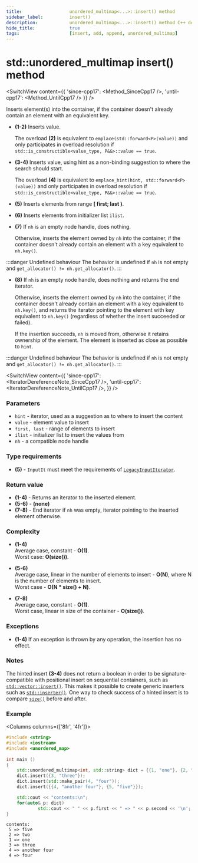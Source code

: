 ```yaml
---
title:					unordered_multimap<...>::insert() method
sidebar_label:			insert()
description:			unordered_multimap<...>::insert() method C++ documentation
hide_title:				true
tags:					[insert, add, append, unordered_multimap]
---
```



<!----------------- Codes ---------------------->

<!-- insert() -->


# std::unordered_multimap insert() method

<SwitchView content={{
    'since-cpp17': <Method_SinceCpp17 />,
    'until-cpp17': <Method_UntilCpp17 />
    }} />

Inserts element(s) into the container, if the container doesn't already contain an element with an equivalent key.

 - **(1-2)**
    Inserts value.

    The overload **(2)** is equivalent to `emplace(std::forward<P>(value))` and only participates in overload resolution if `std::is_constructible<value_type, P&&>::value == true`.

 - **(3-4)**
    Inserts value, using hint as a non-binding suggestion to where the search should start.

    The overload **(4)** is equivalent to `emplace_hint(hint, std::forward<P>(value))` and only participates in overload resolution if `std::is_constructible<value_type, P&&>::value == true`.

 - **(5)**
    Inserts elements from range **[ first; last )**.

 - **(6)**
    Inserts elements from initializer list `ilist`.

 - **(7)**
    If `nh` is an empty node handle, does nothing. 

    Otherwise, inserts the element owned by `nh` into the container, if the container doesn't already contain an element with a key equivalent to `nh.key()`.

:::danger Undefined behaviour
The behavior is undefined if `nh` is not empty and `get_allocator() != nh.get_allocator()`.
:::

 - **(8)**
    If `nh` is an empty node handle, does nothing and returns the end iterator.
    
    Otherwise, inserts the element owned by `nh` into the container, if the container doesn't already contain an element with a key equivalent to `nh.key()`,
    and returns the iterator pointing to the element with key equivalent to `nh.key()` (regardless of whether the insert succeeded or failed).

    If the insertion succeeds, `nh` is moved from, otherwise it retains ownership of the element. 
    The element is inserted as close as possible to `hint`.
    
:::danger Undefined behaviour
The behavior is undefined if `nh` is not empty and `get_allocator() != nh.get_allocator()`.
:::


<SwitchView content={{
    'since-cpp17': <IteratorDereferenceNote_SinceCpp17 />,
    'until-cpp17': <IteratorDereferenceNote_UntilCpp17 />,
    }} />

### Parameters

 - `hint` - iterator, used as a suggestion as to where to insert the content
 - `value` - element value to insert
 - `first, last` - range of elements to insert
 - `ilist` - initializer list to insert the values from
 - `nh` - a compatible node handle

### Type requirements

 - **(5)** - `InputIt` must meet the requirements of [`LegacyInputIterator`](/docs/named_req/LegacyInputIterator).

### Return value

 - **(1-4)** - Returns an iterator to the inserted element.
 - **(5-6)** - **(none)**
 - **(7-8)** - End iterator if `nh` was empty, iterator pointing to the inserted element otherwise.

### Complexity

 - **(1-4)**  
   Average case, constant - **O(1)**.  
   Worst case: **O(size())**.

 - **(5-6)**  
   Average case, linear in the number of elements to insert - **O(N)**, where N is the number of elements to insert.  
   Worst case - **O(N * size() + N)**.

 - **(7-8)**  
   Average case, constant - **O(1)**.  
   Worst case, linear in size of the container - **O(size())**.

### Exceptions

 - **(1-4)** If an exception is thrown by any operation, the insertion has no effect.

<ImproveSection />

### Notes

The hinted insert **(3-4)** does not return a boolean in order to be signature-compatible with positional insert on sequential containers, such as [`std::vector::insert()`](/docs/std/containers/arrays/vector/insert). 
This makes it possible to create generic inserters such as [`std::inserter()`](#). One way to check success of a hinted insert is to compare [`size()`](/docs/std/containers/maps/unordered-multimap/size) before and after. 

### Example

<Columns columns={['8fr', '4fr']}>
<div>

```cpp title='Main.cpp' showLineNumbers
#include <string>
#include <iostream>
#include <unordered_map>
 
int main ()
{
	std::unordered_multimap<int, std::string> dict = {{1, "one"}, {2, "two"}};
	dict.insert({3, "three"});
	dict.insert(std::make_pair(4, "four"));
	dict.insert({{4, "another four"}, {5, "five"}});

	std::cout << "contents:\n";
	for(auto& p: dict)
			std::cout << " " << p.first << " => " << p.second << '\n';
}
```

</div>
<div>

```plaintext title="Possible output"
contents:
 5 => five
 2 => two
 1 => one
 3 => three
 4 => another four
 4 => four
```

</div>
</Columns>
